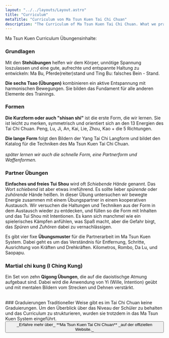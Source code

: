 ```yaml
---
layout: "../../layouts/Layout.astro"
title: "Curriculum"
metaTitle: "Curriculum von Ma Tsun Kuen Tai Chi Chuan"
description: "The Curriculum of Ma Tsun Kuen Tai Chi Chuan. What we practise and how we structure the learning process."
---
```




<CurvedHeadline tag="h1" type="smile" direction="R2L" offset="0" class="fill-lazuli">Ma Tsun Kuen Curriculum</CurvedHeadline>
<CurvedHeadline tag="h2" type="wave" direction="L2R" offset="2" class=" fill-terracotta">Übungensinhalte:</CurvedHeadline>


### Grundlagen
Mit den **Stehübungen** helfen wir dem Körper, unnötige Spannung loszulassen und eine gute, aufrechte und entspannte Haltung zu entwickeln: Ma Bu, Pferde(reiter)stand und Ting Bu: falsches Bein - Stand.

**Die sechs Tsao (Übungen)** kombinieren ein aktive Entspannung mit harmonischen Bewegungen. Sie bilden das Fundament für alle anderen Elemente des Trainings.

### Formen
**Die Kurzform oder auch "shisan shi"** ist die erste Form, die wir lernen. Sie ist leicht zu merken, symmetrisch und orientiert sich an den 13 Energien des Tai Chi Chuan. Peng, Lu, Ji, An, Kai, Lie, Zhou, Kao + die 5 Richtungen.

**Die lange Form** folgt den Bildern der Yang Tai Chi Langform und bildet den Katalog für die Techniken des Ma Tsun Kuen Tai Chi Chuan.
<br /><br />*später lernen wir auch die schnelle Form, eine Partnerform und Waffenformen.*

### Partner Übungen
**Einfaches und freies Tui Shou** wird oft *Schiebende Hände* genannt. Das Wort *schiebend* ist aber etwas irreführend. Es sollte lieber *spürende* oder *zuhörende* Hände heißen. In dieser Übung untersuchen wir bewegte Energie zusammen mit einem Übungspartner in einem kooperativen Austausch. Wir versuchen die Haltungen und Techniken aus der Form in dem Austausch wieder zu entdecken, und füllen so die Form mit Inhalten und das Tui Shou mit Intentionen.
Es kann sich manchmel wie ein spielerisches Kämpfen anfühlen, was Spaß macht, aber die Gefahr birgt, das *Spüren* und *Zuhören* dabei zu vernachlässigen.

Es gibt vier fixe **Übungsmuster** für die Partnerarbeit im Ma Tsun Kuen System. Dabei geht es um das Verständnis für Entfernung, Schritte, Ausrichtung von Kräften und Drehkräften. Kilometros, Rombo, Da Lu, und Saopapu.

### Martial chi kung (I Ching Kung)
Ein Set von zehn **Qigong Übungen**, die auf die daoistischge Atmung aufgebaut sind. Dabei wird die Anwendung von Yi (Wille, Intention) geübt und mit mentalen Bildern vom Strecken und Dehnen verstärkt.

<br/>
### Graduierungen
Traditioneller Weise gibt es im Tai Chi Chuan keine Graduierungen. Um den Überblick über das Niveau der Schüler zu behalten und das Curriculum zu strukturieren, wurden sie trotzdem in das Ma Tsun Kuen System eingeführt.

<Akkordeon class="mt-8" items={grades}/>
<div class="w-full flex mt-16 justify-center">

<Button class="pt-4 px-12 bg-terracotta hover:bg-lazuli  text-lg" href="http://matsunkuen.com/" target="blank">
 _Erfahre mehr über_ **Ma Tsun Kuen Tai Chi Chuan** _auf der offiziellen Website._
</Button>
</div>